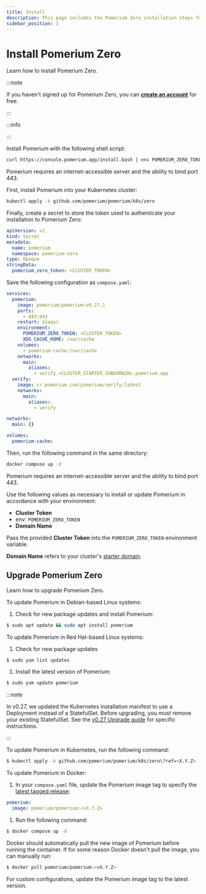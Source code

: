```yaml
---
title: Install
description: This page includes the Pomerium Zero installation steps for supported deployment environments.
sidebar_position: 1
---
```



# Install Pomerium Zero

Learn how to install Pomerium Zero.

:::note

If you haven't signed up for Pomerium Zero, you can [**create an account**](https://console.pomerium.app/create-account) for free.

:::

:::info

<CoreToZeroImport />

:::

<Tabs>
<TabItem value="linux" label="Linux">

Install Pomerium with the following shell script:

```bash
curl https://console.pomerium.app/install.bash | env POMERIUM_ZERO_TOKEN=<CLUSTER_TOKEN> bash -s install
```

Pomerium requires an internet-accessible server and the ability to bind port 443.

</TabItem>
<TabItem value="kubernetes" label="Kubernetes">

First, install Pomerium into your Kubernetes cluster:

```bash
kubectl apply -k github.com/pomerium/pomerium/k8s/zero
```

Finally, create a secret to store the token used to authenticate your installation to Pomerium Zero:

```yaml
apiVersion: v1
kind: Secret
metadata:
  name: pomerium
  namespace: pomerium-zero
type: Opaque
stringData:
  pomerium_zero_token: <CLUSTER_TOKEN>
```

</TabItem>
<TabItem value="docker" label="Docker">

Save the following configuration as `compose.yaml`:

```yaml title="compose.yaml"
services:
  pomerium:
    image: pomerium/pomerium:v0.27.1
    ports:
      - 443:443
    restart: always
    environment:
      POMERIUM_ZERO_TOKEN: <CLUSTER_TOKEN>
      XDG_CACHE_HOME: /var/cache
    volumes:
      - pomerium-cache:/var/cache
    networks:
      main:
        aliases:
          - verify.<CLUSTER_STARTER_SUBDOMAIN>.pomerium.app
  verify:
    image: cr.pomerium.com/pomerium/verify:latest
    networks:
      main:
        aliases:
          - verify

networks:
  main: {}

volumes:
  pomerium-cache:
```

Then, run the following command in the same directory:

```bash
docker compose up -d
```

Pomerium requires an internet-accessible server and the ability to bind port 443.

</TabItem>
<TabItem value="manual" label="Manual">

Use the following values as necessary to install or update Pomerium in accordance with your environment:

- **Cluster Token**
- env: `POMERIUM_ZERO_TOKEN`
- **Domain Name**

Pass the provided **Cluster Token** into the `POMERIUM_ZERO_TOKEN` environment variable.

**Domain Name** refers to your cluster's [starter domain](/docs/concepts/clusters#starter-domain).

</TabItem>
</Tabs>

## Upgrade Pomerium Zero

Learn how to upgrade Pomerium Zero.

<Tabs>
<TabItem label="Linux" value="linux">

To update Pomerium in Debian-based Linux systems:

1. Check for new package updates and install Pomerium:

```bash
$ sudo apt update && sudo apt install pomerium
```

To update Pomerium in Red Hat-based Linux systems:

1. Check for new package updates

```bash
$ sudo yum list updates
```

1. Install the latest version of Pomerium:

```bash
$ sudo yum update pomerium
```

</TabItem>
<TabItem value="kubernetes" label="Kubernetes">

:::note

In v0.27, we updated the Kubernetes installation manifest to use a Deployment instead of a StatefulSet. Before upgrading, you must remove your existing StatefulSet. See the [v0.27 Upgrade guide](/docs/core/upgrading#upgrading-pomerium-zero-deployments-in-kubernetes) for specific instructions.

:::

To update Pomerium in Kubernetes, run the following command:

```bash
$ kubectl apply -k github.com/pomerium/pomerium/k8s/zero\?ref=<X.Y.Z>
```

</TabItem>
<TabItem label="Docker" value="docker">

To update Pomerium in Docker:

1. In your `compose.yaml` file, update the Pomerium image tag to specify the [latest tagged release](https://github.com/pomerium/pomerium/tags):

```yaml
pomerium:
  image: pomerium/pomerium:<vX.Y.Z>
```

1. Run the following command:

```bash
$ docker compose up -d
```

Docker should automatically pull the new image of Pomerium before running the container. If for some reason Docker doesn't pull the image, you can manually run:

```bash
$ docker pull pomerium/pomerium:<vX.Y.Z>
```

</TabItem>
<TabItem value="manual" label="Manual">

For custom configurations, update the Pomerium image tag to the latest version.

</TabItem>
</Tabs>
